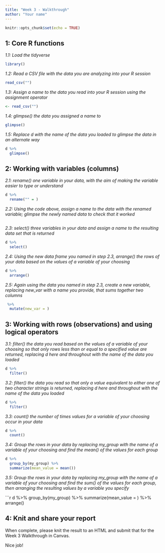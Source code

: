 ```yaml
---
title: "Week 3 - Walkthrough"
author: "Your name"
---
```


```r
knitr::opts_chunk$set(echo = TRUE)
```

## 1: Core R functions

*1.1: Load the tidyverse*

```r
library()
```

*1.2: Read a CSV file with the data you are analyzing into your R session*

```r
read_csv("")
```

*1.3: Assign a name to the data you read into your R session using the assignment operator*

```r
<- read_csv("")
```

*1.4: glimpse() the data you assigned a name to*

```r
glimpse()
```

*1.5: Replace d with the name of the data you loaded to glimpse the data in an alternate way*

```r
d %>% 
  glimpse()
```

## 2: Working with variables (columns)

*2.1: rename() one variable in your data, with the aim of making the variable easier to type or understand*

```r
d %>% 
  rename("" = )
```

*2.2: Using the code above, assign a name to the data with the renamed variable; glimpse the newly named data to check that it worked*

```r

```

*2.3: select() three variables in your data and assign a name to the resulting data set that is returned*

```r
d %>% 
  select()
```

*2.4: Using the new data frame you named in step 2.3, arrange() the rows of your data based on the values of a variable of your choosing*

```r
d %>% 
  arrange()
```

*2.5: Again using the data you named in step 2.3, create a new variable, replacing new_var with a name you provide, that sums together two columns*

```r
 %>% 
  mutate(new_var = )
```

## 3: Working with rows (observations) and using logical operators

*3.1: filter() the data you read based on the values of a variable of your choosing so that only rows less than or equal to a specified value are returned, replacing d here and throughout with the name of the data you loaded*

```r
d %>% 
  filter()
```

*3.2: filter() the data you read so that only a value equivalent to either one of two character strings is returned, replacing d here and throughout with the name of the data you loaded*

```r
d %>% 
  filter()
```

*3.3: count() the number of times values for a variable of your choosing occur in your data*

```r
d %>% 
  count()
```

*3.4: Group the rows in your data by replacing my_group with the name of a variable of your choosing and find the mean() of the values for each group*

```r
d %>% 
  group_by(my_group) %>% 
  summarize(mean_value = mean())
```

*3.5: Group the rows in your data by replacing my_group with the name of a variable of your choosing and find the sum() of the values for each group, then arranging the resulting values by a variable you specify*

```r
d %>% 
  group_by(my_group) %>% 
  summarize(mean_value = ) %>% 
  arrange()

## 4: Knit and share your report

When complete, please knit the result to an HTML and submit that for the Week 3 Walkthrough in Canvas. 

Nice job!
